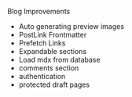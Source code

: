 Blog Improvements
- Auto generating preview images
- PostLink Frontmatter
- Prefetch Links
- Expandable sections
- Load mdx from database
- comments section
- authentication
- protected draft pages


